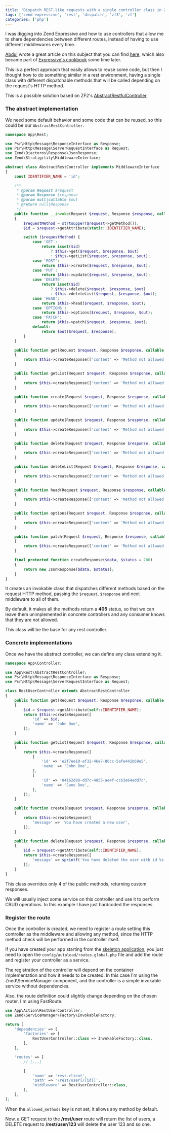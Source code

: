 ```yaml
---
title: 'Dispatch REST-like requests with a single controller class in Zend Expressive'
tags: ['zend-expressive', 'rest', 'dispatch', 'zf3', 'zf']
categories: ['php']
---
```


I was digging into Zend Expressive and how to use controllers that allow me to share dependencies between different routes, instead of having to use different middlewares every time.

[Abdul](https://samsonasik.wordpress.com/) wrote a great article on this subject that you can find [here](https://samsonasik.wordpress.com/2016/01/03/using-routed-middleware-class-as-controller-with-multi-actions-in-expressive/), which also became part of [Expressive's cookbook](https://zendframework.github.io/zend-expressive/cookbook/using-routed-middleware-class-as-controller/) some time later.

This is a perfect approach that easily allows to reuse some code, but then I thought how to do something similar in a rest environment, having a single class with different dispatchable methods that will be called depending on the request's HTTP method.

This is a possible solution based on ZF2's [AbstractRestfulController](https://github.com/zendframework/zend-mvc/blob/master/src/Controller/AbstractRestfulController.php)

### The abstract implementation

We need some default behavior and some code that can be reused, so this could be our `AbstractRestController`.

```php
namespace App\Rest;

use Psr\Http\Message\ResponseInterface as Response;
use Psr\Http\Message\ServerRequestInterface as Request;
use Zend\Diactoros\Response\JsonResponse;
use Zend\Stratigility\MiddlewareInterface;

abstract class AbstractRestController implements MiddlewareInterface
{
    const IDENTIFIER_NAME = 'id';

    /**
     * @param Request $request
     * @param Response $response
     * @param null|callable $out
     * @return null|Response
     */
    public function __invoke(Request $request, Response $response, callable $out = null)
    {
        $requestMethod = strtoupper($request->getMethod());
        $id = $request->getAttribute(static::IDENTIFIER_NAME);

        switch ($requestMethod) {
            case 'GET':
                return isset($id)
                    ? $this->get($request, $response, $out)
                    : $this->getList($request, $response, $out);
            case 'POST':
                return $this->create($request, $response, $out);
            case 'PUT':
                return $this->update($request, $response, $out);
            case 'DELETE':
                return isset($id)
                    ? $this->delete($request, $response, $out)
                    : $this->deleteList($request, $response, $out);
            case 'HEAD':
                return $this->head($request, $response, $out);
            case 'OPTIONS':
                return $this->options($request, $response, $out);
            case 'PATCH':
                return $this->patch($request, $response, $out);
            default:
                return $out($request, $response);
        }
    }

    public function get(Request $request, Response $response, callable $out = null)
    {
        return $this->createResponse(['content' => 'Method not allowed'], 405);
    }

    public function getList(Request $request, Response $response, callable $out = null)
    {
        return $this->createResponse(['content' => 'Method not allowed'], 405);
    }

    public function create(Request $request, Response $response, callable $out = null)
    {
        return $this->createResponse(['content' => 'Method not allowed'], 405);
    }

    public function update(Request $request, Response $response, callable $out = null)
    {
        return $this->createResponse(['content' => 'Method not allowed'], 405);
    }

    public function delete(Request $request, Response $response, callable $out = null)
    {
        return $this->createResponse(['content' => 'Method not allowed'], 405);
    }

    public function deleteList(Request $request, Response $response, callable $out = null)
    {
        return $this->createResponse(['content' => 'Method not allowed'], 405);
    }

    public function head(Request $request, Response $response, callable $out = null)
    {
        return $this->createResponse(['content' => 'Method not allowed'], 405);
    }

    public function options(Request $request, Response $response, callable $out = null)
    {
        return $this->createResponse(['content' => 'Method not allowed'], 405);
    }

    public function patch(Request $request, Response $response, callable $out = null)
    {
        return $this->createResponse(['content' => 'Method not allowed'], 405);
    }

    final protected function createResponse($data, $status = 200)
    {
        return new JsonResponse($data, $status);
    }
}
```

It creates an invokable class that dispatches different methods based on the request HTTP method, passing the `$request`, `$response` and next middleware to all of them.

By default, it makes all the methods return a **405** status, so that we can leave them unimplemented in concrete controllers and any consumer knows that they are not allowed.

This class will be the base for any rest controller.

### Concrete implementations

Once we have the abstract controller, we can define any class extending it.

```php
namespace App\Controller;

use App\Rest\AbstractRestController;
use Psr\Http\Message\ResponseInterface as Response;
use Psr\Http\Message\ServerRequestInterface as Request;

class RestUserController extends AbstractRestController
{
    public function get(Request $request, Response $response, callable $out = null)
    {
        $id = $request->getAttribute(self::IDENTIFIER_NAME);
        return $this->createResponse([
            'id' => $id,
            'name' => 'John Doe',
        ]);
    }

    public function getList(Request $request, Response $response, callable $out = null)
    {
        return $this->createResponse([
            [
                'id' => 'e2f7ee10-af32-46e7-86cc-5afe441b69e5',
                'name' => 'John Doe',
            ],
            [
                'id' => '04162d88-dd7c-4855-ae4f-cc63e64edd7c',
                'name' => 'Jane Doe',
            ],
        ]);
    }

    public function create(Request $request, Response $response, callable $out = null)
    {
        return $this->createResponse([
            'message' => 'You have created a new user',
        ]);
    }

    public function delete(Request $request, Response $response, callable $out = null)
    {
        $id = $request->getAttribute(self::IDENTIFIER_NAME);
        return $this->createResponse([
            'message' => sprintf('You have deleted the user with id %s', $id),
        ]);
    }
}
```

This class overrides only 4 of the public methods, returning custom responses.

We will usually inject some service on this controller and use it to perform CRUD operations. In this example I have just hardcoded the responses. 

### Register the route

Once the controller is created, we need to register a route setting this controller as the middleware and allowing any method, since the HTTP method check will be performed in the controller itself.

If you have created your app starting from the [skeleton application](https://github.com/zendframework/zend-expressive-skeleton), you just need to open the `config/autoload/routes.global.php` file and add the route and register your controller as a service.

The registration of the controller will depend on the container implementation and how it needs to be created. In this case I'm using the Zned\ServiceManager component, and the controller is a simple invokable service without dependencies.

Also, the route definition could slightly change depending on the chosen router. I'm using FastRoute.

```php
use App\Action\RestUserController;
use Zend\ServiceManager\Factory\InvokableFactory;

return [
    'dependencies' => [
        'factories' => [
            RestUserController::class => InvokableFactory::class,
        ],
    ],

    'routes' => [
        // [...]

        [
            'name' => 'rest.client',
            'path' => '/rest/user[/{id}]',
            'middleware' => RestUserController::class,
        ],
    ],
];
```

When the `allowed_methods` key is not set, it allows any method by default.

Now, a GET request to the **/rest/user** route will return the list of users, a DELETE request to **/rest/user/123** will delete the user 123 and so one.
